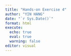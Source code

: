 ```yaml
---
title: "Hands-on Exercise 4"
author: "YIN HANG"
date: "`r Sys.Date()`"
format: html
execute: 
  echo: true
  eval: true
  warning: false
editor: visual
---
```


### 
